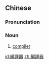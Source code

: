 ==Chinese==
{{zh-forms|s=编译器|type=21}}

===Pronunciation===
{{zh-pron
|m=biānyìqì
|c=pin1 jik6 hei3
|cat=n
}}

===Noun===
{{zh-noun}}

# {{lb|zh|computing}} [[compiler]]

[[id:編譯器]]
[[zh:編譯器]]
